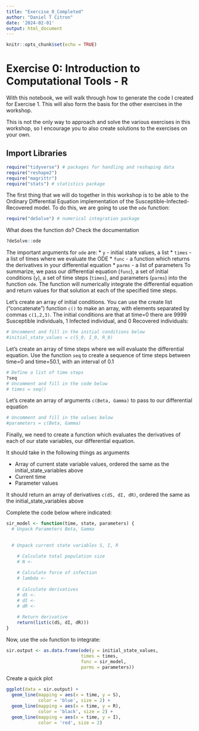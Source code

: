 ```yaml
---
title: "Exercise_0_Completed"
author: "Daniel T Citron"
date: '2024-02-01'
output: html_document
---
```


```r
knitr::opts_chunk$set(echo = TRUE)
```

# Exercise 0: Introduction to Computational Tools - R

With this notebook, we will walk through how to generate the code I created for Exercise 1. This will also form the basis for the other exercises in the workshop. 

This is not the only way to approach and solve the various exercises in this workshop, so I encourage you to also create solutions to the exercises on your own.

## Import Libraries
```r
require("tidyverse") # packages for handling and reshaping data
require("reshape2")
require("magrittr")
require("stats") # statistics package
```

The first thing that we will do together in this workshop is to be able to the Ordinary Differential Equation implementation of the Susceptible-Infected-Recovered model. To do this, we are going to use the `ode` function:

```r
require("deSolve") # numerical integration package
```

What does the function do? Check the documentation
```r
?deSolve::ode
```

The important arguments for `ode` are:
  * `y` - initial state values, a list
  * `times` - a list of times where we evaluate the ODE
  * `func` - a function which returns the derivatives in your differential equation
  * `parms` - a list of parameters
To summarize, we pass our differential equation (`func`), a set of initial conditions (`y`), a set of time steps (`times`), and parameters (`parms`) into the function `ode`. The function will numerically integrate the differential equation and return values for that solution at each of the specified time steps.

Let's create an array of initial conditions. You can use the create list ("concatenate") function `c()` to make an array, with elements separated by commas `c(1,2,3)`. The initial conditions are that at time=0 there are 9999 Susceptible individuals, 1 Infected individual, and 0 Recovered individuals:
```r
# Uncomment and fill in the initial conditions below
#initial_state_values = c(S_0, I_0, R_0)
```

Let's create an array of time steps where we will evaluate the differential equation. Use the function `seq` to create a sequence of time steps between time=0 and time=50.1, with an interval of 0.1
```r
# Define a list of time steps
?seq
# Uncomment and fill in the code below
# times = seq()
```

Let's create an array of arguments `c(Beta, Gamma)` to pass to our differential equation
```r
# Uncomment and fill in the values below
#parameters = c(Beta, Gamma)
```

Finally, we need to create a function which evaluates the derivatives of each of our state variables, our differential equation. 

It should take in the following things as arguments

* Array of current state variable values, ordered the same as the initial_state_variables above
* Current time
* Parameter values

It should return an array of derivatives `c(dS, dI, dR)`, ordered the same as the initial_state_variables above

Complete the code below where indicated:
```r
sir_model <- function(time, state, parameters) {
  # Unpack Parameters Beta, Gamma

  
  # Unpack current state variables S, I, R

    # Calculate total population size
    # N <- 
    
    # Calculate force of infection
    # lambda <- 
    
    # Calculate derivatives
    # dS <- 
    # dI <- 
    # dR <- 
    
    # Return derivative
    return(list(c(dS, dI, dR)))
}
```


Now, use the `ode` function to integrate:
```r
sir.output <- as.data.frame(ode(y = initial_state_values, 
                            times = times, 
                            func = sir_model,
                            parms = parameters))
```

Create a quick plot
```r
ggplot(data = sir.output) + 
  geom_line(mapping = aes(x = time, y = S), 
            color = 'blue', size = 2) + 
  geom_line(mapping = aes(x = time, y = R), 
            color = 'black', size = 2) + 
  geom_line(mapping = aes(x = time, y = I), 
            color = 'red', size = 2)

```


